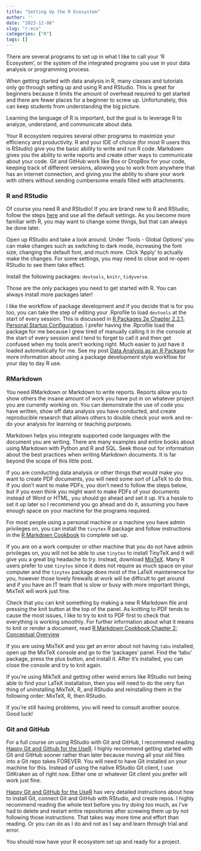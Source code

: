 ---
title: "Setting Up the R Ecosystem"
author: ''
date: "2023-12-08"
slug: "r-eco"
categories: ["R"]
tags: []
---

There are several programs to set up in what I like to call your 'R Ecosystem', or the system of the integrated programs you use in your data analysis or programming process. 

When getting started with data analysis in R, many classes and tutorials only go through setting up and using R and RStudio. This is great for beginners because it limits the amount of overhead required to get started and there are fewer places for a beginner to screw up. Unfortunately, this can keep students from understanding the big picture.  

Learning the language of R is important, but the goal is to leverage R to analyze, understand, and communicate about data.  

Your R ecosystem requires several other programs to maximize your efficiency and productivity. R and your IDE of choice (for most R users this is RStudio) give you the basic ability to write and run R code. Markdown gives you the ability to write reports and create other ways to communicate about your code. Git and GitHub work like Box or DropBox for your code, keeping track of different versions, allowing you to work from anywhere that has an internet connection, and giving you the ability to share your work with others without sending cumbersome emails filled with attachments. 

### R and RStudio

Of course you need R and RStudio! If you are brand new to R and RStudio, follow the steps [here][rstudiourl] and use all the default settings. As you become more familiar with R, you may want to change some things, but that can always be done later.

Open up RStudio and take a look around. Under 'Tools - Global Options' you can make changes such as switching to dark mode, increasing the font size, changing the default font, and much more. Click 'Apply' to actually make the changes. For some settings, you may need to close and re-open RStudio to see them take effect. 

Install the following packages: `devtools`, `knitr`, `tidyverse`.

Those are the only packages you need to get started with R. You can always install more packages later!

I like the workflow of package development and if you decide that is for you too, you can take the step of editing your .Rprofile to load `devtools` at the start of every session. This is discussed in [R Packages 2e Chapter 2.2.1: Personal Startup Configuration][RPackages2.2.1URL]. I prefer having the .Rprofile load the package for me because I grew tired of manually calling it in the console at the start of every session and I tend to forget to call it and then get confused when my tools aren't working right. Much easier to just have it loaded automatically for me. See my post [Data  Analysis as an R Package][postdatanlsaspkg] for more information about using a package development style workflow for your day to day R use.  

### RMarkdown

You need RMarkdown or Markdown to write reports. Reports allow you to show others the insane amount of work you have put in on whatever project you are currently working on. You can demonstrate the use of code you have written, show off data analysis you have conducted, and create reproducible research that allows others to double check your work and re-do your analysis for learning or teaching purposes. 

Markdown helps you integrate supported code languages with the document you are writing. There are many examples and entire books about using Markdown with Python and R and SQL. Seek those out for information about the best practices when writing Markdown documents. It is far beyond the scope of this little post.

If you are conducting data analysis or other things that would make you want to create PDF documents, you will need some sort of LaTeX to do this. If you don't want to make PDFs, you don't need to follow the steps below, but if you even think you might want to make PDFs of your documents instead of Word or HTML, you should go ahead and set it up. It's a hassle to set it up later so I recommend you go ahead and do it, assuming you have enough space on your machine for the programs required.

For most people using a personal machine or a machine you have admin privileges on, you can install the `tinytex` R package and follow instructions in the [R Markdown Cookbook][RMarkdown Cookbook URL] to complete set up. 

If you are on a work computer or other machine that you do not have admin privileges on, you will not be able to use `tinytex` to install TinyTeX and it will give you a great big headache to try. Instead, download [MixTeX][mixtexURL]. Many R users prefer to use `tinytex` since it does not require as much space on your computer and the `tinytex` package does most of the LaTeX maintenence for you, however those lovely firewalls at work will be difficult to get around and if you have an IT team that is slow or busy with more important things, MixTeX will work just fine. 

Check that you can knit something by making a new R Markdown file and pressing the knit button at the top of the panel. As knitting to PDF tends to cause the most issues, I like to try to knit to PDF first to check that everything is working smoothly. For further information about what it means to knit or render a document, read [R Markdown Cookbook Chapter 2: Conceptual Overview][rmarkdowncookbookch2url]

If you are using MixTeX and you get an error about not having `tabu` installed, open up the MixTeX console and go to the 'packages' panel. Find the 'tabu' package, press the plus button, and install it. After it's installed, you can close the console and try to knit again. 

If you're using MikTeX and getting other weird errors like RStudio not being able to find your LaTeX installation, then you will need to do the very fun thing of uninstalling MixTeX, R, and RStudio and reinstalling them in the following order: MixTeX, R, then RStudio.

If you're still having problems, you will need to consult another source. Good luck!

### Git and GitHub

For a full course on using RStudio with Git and GitHub, I recommend reading [Happy Git and Github for the UseR][HappyGitWithRURL]. I highly recommend getting started with Git and GitHub sooner rather than later because moving all your old files into a Git repo takes FOREVER. You will need to have Git installed on your machine for this. Instead of using the native RStudio Git client, I use GitKraken as of right now. Either one or whatever Git client you prefer will work just fine.

[Happy Git and GitHub for the UseR][HappyGitWithRURL] has very detailed instructions about how to install Git, connect Git and GitHub with RStudio, and create repos. I highly recommend reading the whole text before you try doing too much, as I've had to delete and restart entire repositories after screwing them up by not following those instructions. That takes way more time and effort than reading. Or you can do as I do and not as I say and learn through trial and error. 

You should now have your R ecosystem set up and ready for a project. 


[RMarkdown Cookbook URL]:https://bookdown.org/yihui/rmarkdown-cookbook/
[HappyGitWithRURL]:https://happygitwithr.com/
[RPackages2.2.1URL]:https://r-pkgs.org/setup.html#personal-startup-configuration
[mixtexURL]:https://miktex.org/
[rmarkdowncookbookch2url]:https://bookdown.org/yihui/rmarkdown-cookbook/conceptual-overview.html
[rstudiourl]:https://posit.co/download/rstudio-desktop/
[postdatanlsaspkg]: https://saragracebiddle-blog.netlify.app/2023-12-08-dat-anls-as-pkg
